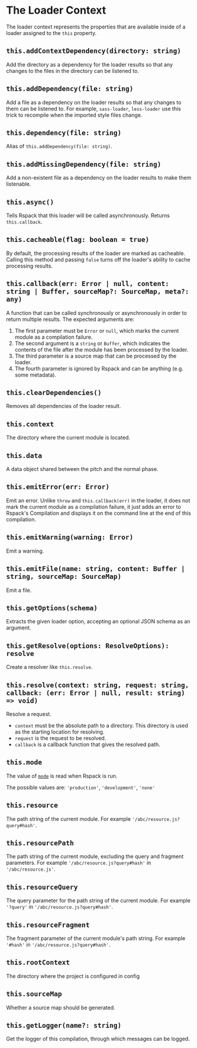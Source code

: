 
<WebpackLicense from="https://webpack.js.org/api/loaders/#the-loader-context" />

# The Loader Context

The loader context represents the properties that are available inside of a loader assigned to the `this` property.

## `this.addContextDependency(directory: string)`

Add the directory as a dependency for the loader results so that any changes to the files in the directory can be listened to.

## `this.addDependency(file: string)`

Add a file as a dependency on the loader results so that any changes to them can be listened to. For example, `sass-loader`, `less-loader` use this trick to recompile when the imported style files change.

## `this.dependency(file: string)`

Alias of `this.addDependency(file: string)`.

## `this.addMissingDependency(file: string)`

Add a non-existent file as a dependency on the loader results to make them listenable.

## `this.async()`

Tells Rspack that this loader will be called asynchronously. Returns `this.callback`.

## `this.cacheable(flag: boolean = true)`

By default, the processing results of the loader are marked as cacheable. Calling this method and passing `false` turns off the loader's ability to cache processing results.

## `this.callback(err: Error | null, content: string | Buffer, sourceMap?: SourceMap, meta?: any)`

A function that can be called synchronously or asynchronously in order to return multiple results. The expected arguments are:

1. The first parameter must be `Error` or `null`, which marks the current module as a compilation failure.
2. The second argument is a `string` or `Buffer`, which indicates the contents of the file after the module has been processed by the loader.
3. The third parameter is a source map that can be processed by the loader.
4. The fourth parameter is ignored by Rspack and can be anything (e.g. some metadata).

## `this.clearDependencies()`

Removes all dependencies of the loader result.

## `this.context`

The directory where the current module is located.

## `this.data`

A data object shared between the pitch and the normal phase.

## `this.emitError(err: Error)`

Emit an error. Unlike `throw` and `this.callback(err)` in the loader, it does not mark the current module as a compilation failure, it just adds an error to Rspack's Compilation and displays it on the command line at the end of this compilation.

## `this.emitWarning(warning: Error)`

Emit a warning.

## `this.emitFile(name: string, content: Buffer | string, sourceMap: SourceMap)`

Emit a file.

## `this.getOptions(schema)`

Extracts the given loader option, accepting an optional JSON schema as an argument.

## `this.getResolve(options: ResolveOptions): resolve`

Create a resolver like `this.resolve`.

## `this.resolve(context: string, request: string, callback: (err: Error | null, result: string) => void)`

Resolve a request.

- `context` must be the absolute path to a directory. This directory is used as the starting location for resolving.
- `request` is the request to be resolved.
- `callback` is a callback function that gives the resolved path.

## `this.mode`

The value of [`mode`](/config/mode) is read when Rspack is run.

The possible values are: `'production'`, `'development'`, `'none'`

## `this.resource`

The path string of the current module. For example `'/abc/resource.js?query#hash'`.

## `this.resourcePath`

The path string of the current module, excluding the query and fragment parameters. For example `'/abc/resource.js?query#hash'` in `'/abc/resource.js'`.

## `this.resourceQuery`

The query parameter for the path string of the current module. For example `'?query'` in `'/abc/resource.js?query#hash'`.

## `this.resourceFragment`

The fragment parameter of the current module's path string. For example `'#hash'` in `'/abc/resource.js?query#hash'`.

## `this.rootContext`

The directory where the project is configured in config

## `this.sourceMap`

Whether a source map should be generated.

## `this.getLogger(name?: string)`

Get the logger of this compilation, through which messages can be logged.

